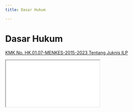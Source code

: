 ```yaml
---
title: Dasar Hukum

---
```


# Dasar Hukum

[KMK No. HK.01.07-MENKES-2015-2023 Tentang Juknis ILP](/ref/KMK-HK.01.07-MENKES-2015-2023-Juknis-ILP-signed.pdf)

<iframe style={{width:'100%', height:'150vw'}} src={'https://docs.google.com/gview?embedded=true&url=https%3A%2F%2Filp.jyg.my.id%2Fref%2FKMK-HK.01.07-MENKES-2015-2023-Juknis-ILP-signed.pdf'}></iframe>

